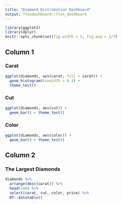 ```yaml
---
title: "Diamond Distribution Dashboard"
output: flexdashboard::flex_dashboard
---
```


```r
library(ggplot2)
library(dplyr)
knitr::opts_chunk$set(fig.width = 5, fig.asp = 1/3)
```

## Column 1

### **Carat**

```r
ggplot(diamonds, aes(carat, fill = carat)) + 
  geom_histogram(binwidth = 0.1) +
  theme_test()
```

### **Cut**

```r
ggplot(diamonds, aes(cut)) + 
  geom_bar() + theme_test()
```

### **Color**

```r
ggplot(diamonds, aes(color)) + 
  geom_bar() + theme_test()
```

## Column 2

### **The Largest Diamonds**

```r
diamonds %>%
  arrange(desc(carat)) %>%
  head(100) %>%
  select(carat, cut, color, price) %>%
  DT::datatable()
```